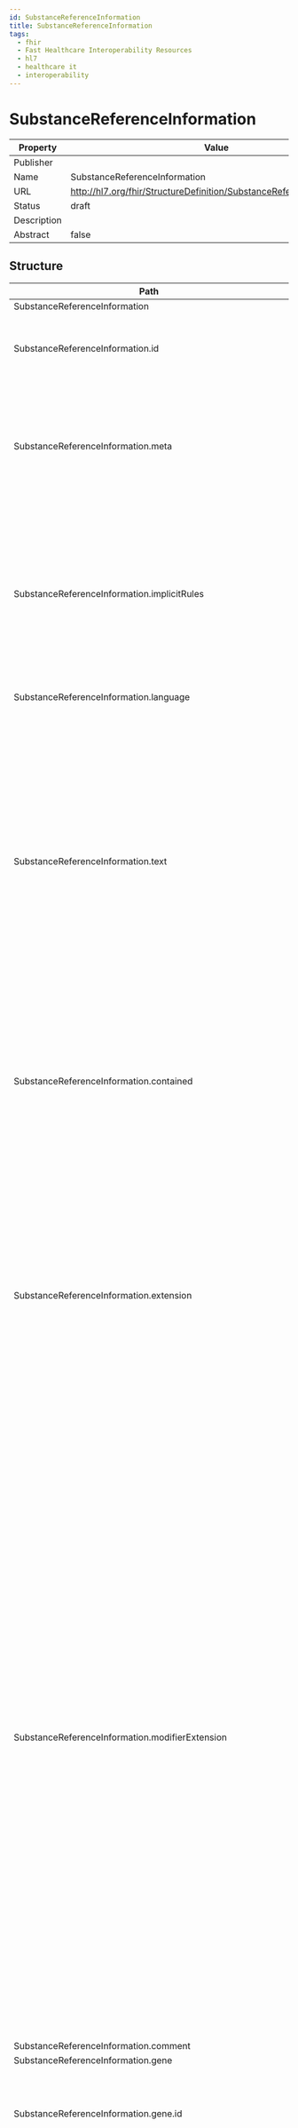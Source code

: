 ```yaml
---
id: SubstanceReferenceInformation
title: SubstanceReferenceInformation
tags:
  - fhir
  - Fast Healthcare Interoperability Resources
  - hl7
  - healthcare it
  - interoperability
---
```



# SubstanceReferenceInformation


<head>
  <meta name="keywords" content="fhir, hl7, interoperability, healthcare" />
  <script type="application/ld+json">
    {JSON.stringify({
      '@context': 'https://schema.org/',
      '@type': 'Organization',
      name: 'IGUHealth',
      url: 'https://iguhealth.app',
      logo: 'https://iguhealth.app/img/logo.svg',
    })}
  </script>
</head>


|Property|Value|
|---|---|
|Publisher||
|Name|SubstanceReferenceInformation|
|URL|http://hl7.org/fhir/StructureDefinition/SubstanceReferenceInformation|
|Status|draft|
|Description||
|Abstract|false|

   ## Structure

   | Path | Cardinality | Type | Description
  | ---- | ----------- | ---- | -------  
 | SubstanceReferenceInformation | 0..* | SubstanceReferenceInformation | Todo. 
 | SubstanceReferenceInformation.id | 0..1 | http://hl7.org/fhirpath/System.String | The logical id of the resource, as used in the URL for the resource. Once assigned, this value never changes. 
 | SubstanceReferenceInformation.meta | 0..1 | Meta | The metadata about the resource. This is content that is maintained by the infrastructure. Changes to the content might not always be associated with version changes to the resource. 
 | SubstanceReferenceInformation.implicitRules | 0..1 | uri | A reference to a set of rules that were followed when the resource was constructed, and which must be understood when processing the content. Often, this is a reference to an implementation guide that defines the special rules along with other profiles etc. 
 | SubstanceReferenceInformation.language | 0..1 | code | The base language in which the resource is written. 
 | SubstanceReferenceInformation.text | 0..1 | Narrative | A human-readable narrative that contains a summary of the resource and can be used to represent the content of the resource to a human. The narrative need not encode all the structured data, but is required to contain sufficient detail to make it "clinically safe" for a human to just read the narrative. Resource definitions may define what content should be represented in the narrative to ensure clinical safety. 
 | SubstanceReferenceInformation.contained | 0..* | Resource | These resources do not have an independent existence apart from the resource that contains them - they cannot be identified independently, and nor can they have their own independent transaction scope. 
 | SubstanceReferenceInformation.extension | 0..* | Extension | May be used to represent additional information that is not part of the basic definition of the resource. To make the use of extensions safe and manageable, there is a strict set of governance  applied to the definition and use of extensions. Though any implementer can define an extension, there is a set of requirements that SHALL be met as part of the definition of the extension. 
 | SubstanceReferenceInformation.modifierExtension | 0..* | Extension | May be used to represent additional information that is not part of the basic definition of the resource and that modifies the understanding of the element that contains it and/or the understanding of the containing element's descendants. Usually modifier elements provide negation or qualification. To make the use of extensions safe and manageable, there is a strict set of governance applied to the definition and use of extensions. Though any implementer is allowed to define an extension, there is a set of requirements that SHALL be met as part of the definition of the extension. Applications processing a resource are required to check for modifier extensions.Modifier extensions SHALL NOT change the meaning of any elements on Resource or DomainResource (including cannot change the meaning of modifierExtension itself). 
 | SubstanceReferenceInformation.comment | 0..1 | string | Todo. 
 | SubstanceReferenceInformation.gene | 0..* | BackboneElement | Todo. 
 | SubstanceReferenceInformation.gene.id | 0..1 | http://hl7.org/fhirpath/System.String | Unique id for the element within a resource (for internal references). This may be any string value that does not contain spaces. 
 | SubstanceReferenceInformation.gene.extension | 0..* | Extension | May be used to represent additional information that is not part of the basic definition of the element. To make the use of extensions safe and manageable, there is a strict set of governance  applied to the definition and use of extensions. Though any implementer can define an extension, there is a set of requirements that SHALL be met as part of the definition of the extension. 
 | SubstanceReferenceInformation.gene.modifierExtension | 0..* | Extension | May be used to represent additional information that is not part of the basic definition of the element and that modifies the understanding of the element in which it is contained and/or the understanding of the containing element's descendants. Usually modifier elements provide negation or qualification. To make the use of extensions safe and manageable, there is a strict set of governance applied to the definition and use of extensions. Though any implementer can define an extension, there is a set of requirements that SHALL be met as part of the definition of the extension. Applications processing a resource are required to check for modifier extensions.Modifier extensions SHALL NOT change the meaning of any elements on Resource or DomainResource (including cannot change the meaning of modifierExtension itself). 
 | SubstanceReferenceInformation.gene.geneSequenceOrigin | 0..1 | CodeableConcept | Todo. 
 | SubstanceReferenceInformation.gene.gene | 0..1 | CodeableConcept | Todo. 
 | SubstanceReferenceInformation.gene.source | 0..* | Reference | Todo. 
 | SubstanceReferenceInformation.geneElement | 0..* | BackboneElement | Todo. 
 | SubstanceReferenceInformation.geneElement.id | 0..1 | http://hl7.org/fhirpath/System.String | Unique id for the element within a resource (for internal references). This may be any string value that does not contain spaces. 
 | SubstanceReferenceInformation.geneElement.extension | 0..* | Extension | May be used to represent additional information that is not part of the basic definition of the element. To make the use of extensions safe and manageable, there is a strict set of governance  applied to the definition and use of extensions. Though any implementer can define an extension, there is a set of requirements that SHALL be met as part of the definition of the extension. 
 | SubstanceReferenceInformation.geneElement.modifierExtension | 0..* | Extension | May be used to represent additional information that is not part of the basic definition of the element and that modifies the understanding of the element in which it is contained and/or the understanding of the containing element's descendants. Usually modifier elements provide negation or qualification. To make the use of extensions safe and manageable, there is a strict set of governance applied to the definition and use of extensions. Though any implementer can define an extension, there is a set of requirements that SHALL be met as part of the definition of the extension. Applications processing a resource are required to check for modifier extensions.Modifier extensions SHALL NOT change the meaning of any elements on Resource or DomainResource (including cannot change the meaning of modifierExtension itself). 
 | SubstanceReferenceInformation.geneElement.type | 0..1 | CodeableConcept | Todo. 
 | SubstanceReferenceInformation.geneElement.element | 0..1 | Identifier | Todo. 
 | SubstanceReferenceInformation.geneElement.source | 0..* | Reference | Todo. 
 | SubstanceReferenceInformation.classification | 0..* | BackboneElement | Todo. 
 | SubstanceReferenceInformation.classification.id | 0..1 | http://hl7.org/fhirpath/System.String | Unique id for the element within a resource (for internal references). This may be any string value that does not contain spaces. 
 | SubstanceReferenceInformation.classification.extension | 0..* | Extension | May be used to represent additional information that is not part of the basic definition of the element. To make the use of extensions safe and manageable, there is a strict set of governance  applied to the definition and use of extensions. Though any implementer can define an extension, there is a set of requirements that SHALL be met as part of the definition of the extension. 
 | SubstanceReferenceInformation.classification.modifierExtension | 0..* | Extension | May be used to represent additional information that is not part of the basic definition of the element and that modifies the understanding of the element in which it is contained and/or the understanding of the containing element's descendants. Usually modifier elements provide negation or qualification. To make the use of extensions safe and manageable, there is a strict set of governance applied to the definition and use of extensions. Though any implementer can define an extension, there is a set of requirements that SHALL be met as part of the definition of the extension. Applications processing a resource are required to check for modifier extensions.Modifier extensions SHALL NOT change the meaning of any elements on Resource or DomainResource (including cannot change the meaning of modifierExtension itself). 
 | SubstanceReferenceInformation.classification.domain | 0..1 | CodeableConcept | Todo. 
 | SubstanceReferenceInformation.classification.classification | 0..1 | CodeableConcept | Todo. 
 | SubstanceReferenceInformation.classification.subtype | 0..* | CodeableConcept | Todo. 
 | SubstanceReferenceInformation.classification.source | 0..* | Reference | Todo. 
 | SubstanceReferenceInformation.target | 0..* | BackboneElement | Todo. 
 | SubstanceReferenceInformation.target.id | 0..1 | http://hl7.org/fhirpath/System.String | Unique id for the element within a resource (for internal references). This may be any string value that does not contain spaces. 
 | SubstanceReferenceInformation.target.extension | 0..* | Extension | May be used to represent additional information that is not part of the basic definition of the element. To make the use of extensions safe and manageable, there is a strict set of governance  applied to the definition and use of extensions. Though any implementer can define an extension, there is a set of requirements that SHALL be met as part of the definition of the extension. 
 | SubstanceReferenceInformation.target.modifierExtension | 0..* | Extension | May be used to represent additional information that is not part of the basic definition of the element and that modifies the understanding of the element in which it is contained and/or the understanding of the containing element's descendants. Usually modifier elements provide negation or qualification. To make the use of extensions safe and manageable, there is a strict set of governance applied to the definition and use of extensions. Though any implementer can define an extension, there is a set of requirements that SHALL be met as part of the definition of the extension. Applications processing a resource are required to check for modifier extensions.Modifier extensions SHALL NOT change the meaning of any elements on Resource or DomainResource (including cannot change the meaning of modifierExtension itself). 
 | SubstanceReferenceInformation.target.target | 0..1 | Identifier | Todo. 
 | SubstanceReferenceInformation.target.type | 0..1 | CodeableConcept | Todo. 
 | SubstanceReferenceInformation.target.interaction | 0..1 | CodeableConcept | Todo. 
 | SubstanceReferenceInformation.target.organism | 0..1 | CodeableConcept | Todo. 
 | SubstanceReferenceInformation.target.organismType | 0..1 | CodeableConcept | Todo. 
 | SubstanceReferenceInformation.target.amount[x] | 0..1 | Quantity | Todo. 
 | SubstanceReferenceInformation.target.amountType | 0..1 | CodeableConcept | Todo. 
 | SubstanceReferenceInformation.target.source | 0..* | Reference | Todo. 

 ## Search Parameters

   | Name | Type | Description  | Expression 
    | ---- | ---- | ------- | ------  
 | _text | string | Search on the narrative of the resource |   
 | _content | string | Search on the entire content of the resource |   
 | _id | token | Logical id of this artifact | Resource.id  
 | _lastUpdated | date | When the resource version last changed | Resource.meta.lastUpdated  
 | _profile | uri | Profiles this resource claims to conform to | Resource.meta.profile  
 | _query | token | A custom search profile that describes a specific defined query operation |   
 | _security | token | Security Labels applied to this resource | Resource.meta.security  
 | _source | uri | Identifies where the resource comes from | Resource.meta.source  
 | _tag | token | Tags applied to this resource | Resource.meta.tag  
 | _iguhealth-version-seq | number | The version sequence of the resource | Resource.meta.extension.where(url='https://iguhealth.app/version-sequence').value  
 | _iguhealth-author | reference | The author of the resource | Resource.meta.extension.where(url='https://iguhealth.app/author').value  


